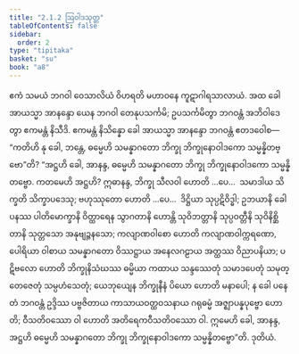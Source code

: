 ```yaml
---
title: "2.1.2 ဩဝါဒသုတ္တ"
tableOfContents: false
sidebar:
  order: 2
type: "tipitaka"
basket: "su"
book: "a8"
---
```



<DynamicBreadcrumb />

<Division number="52" book="a8" e="ch" v="17" p="106">

<Paragraph number="556" book="a8">
ဧကံ သမယံ ဘဂဝါ ဝေသာလိယံ ဝိဟရတိ မဟာဝနေ ကူဋာဂါရသာလာယံ. အထ ခေါ အာယသ္မာ အာနန္ဒော ယေန ဘဂဝါ တေနုပသင်္ကမိ; ဥပသင်္ကမိတွာ ဘဂဝန္တံ အဘိဝါဒေတွာ ဧကမန္တံ နိသီဒိ. ဧကမန္တံ နိသိန္နော ခေါ အာယသ္မာ အာနန္ဒော ဘဂဝန္တံ ဧတဒဝေါစ—  “ကတိဟိ နု ခေါ, ဘန္တေ, ဓမ္မေဟိ သမန္နာဂတော ဘိက္ခု ဘိက္ခုနောဝါဒကော သမ္မန္နိတဗ္ဗော”တိ?
</Paragraph>

<Paragraph number="557" book="a8">
“အဋ္ဌဟိ ခေါ, အာနန္ဒ, ဓမ္မေဟိ သမန္နာဂတော ဘိက္ခု ဘိက္ခုနောဝါဒကော သမ္မန္နိတဗ္ဗော. ကတမေဟိ အဋ္ဌဟိ? ဣဓာနန္ဒ, ဘိက္ခု သီလဝါ ဟောတိ …ပေ…  သမာဒါယ သိက္ခတိ သိက္ခာပဒေသု; ဗဟုဿုတော ဟောတိ …ပေ…  ဒိဋ္ဌိယာ သုပ္ပဋိဝိဒ္ဓါ; ဥဘယာနိ ခေါ ပနဿ ပါတိမောက္ခာနိ ဝိတ္ထာရေန သွာဂတာနိ ဟောန္တိ သုဝိဘတ္တာနိ သုပ္ပဝတ္တီနိ သုဝိနိစ္ဆိတာနိ သုတ္တသော အနုဗျဉ္ဇနသော; ကလျာဏဝါစော ဟောတိ ကလျာဏဝါက္ကရဏော, ပေါရိယာ ဝါစာယ သမန္နာဂတော ဝိဿဋ္ဌာယ အနေလဂဠာယ အတ္ထဿ ဝိညာပနိယာ; ပဋိဗလော ဟောတိ ဘိက္ခုနိသံဃဿ ဓမ္မိယာ ကထာယ သန္ဒဿေတုံ သမာဒပေတုံ သမုတ္တေဇေတုံ သမ္ပဟံသေတုံ; ယေဘုယျေန ဘိက္ခုနီနံ ပိယော ဟောတိ မနာပေါ; န ခေါ ပနေတံ ဘဂဝန္တံ ဥဒ္ဒိဿ ပဗ္ဗဇိတာယ ကာသာယဝတ္ထဝသနာယ ဂရုဓမ္မံ အဇ္ဈာပန္နပုဗ္ဗော ဟောတိ; ဝီသတိဝဿော ဝါ ဟောတိ အတိရေကဝီသတိဝဿော ဝါ. ဣမေဟိ ခေါ, အာနန္ဒ, အဋ္ဌဟိ ဓမ္မေဟိ သမန္နာဂတော ဘိက္ခု ဘိက္ခုနောဝါဒကော သမ္မန္နိတဗ္ဗော”တိ.

</Paragraph>
</Division>

<Paragraph number="558" type="center" book="a8">
ဒုတိယံ.
</Paragraph>